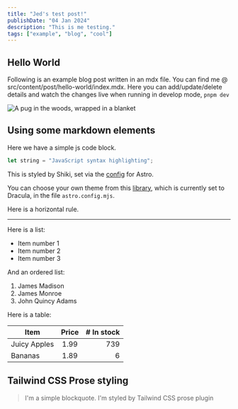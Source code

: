 ```yaml
---
title: "Jed's test post!"
publishDate: "04 Jan 2024"
description: "This is me testing."
tags: ["example", "blog", "cool"]
---
```


## Hello World

Following is an example blog post written in an mdx file. You can find me @ src/content/post/hello-world/index.mdx. Here you can add/update/delete details and watch the changes live when running in develop mode, `pnpm dev`

![A pug in the woods, wrapped in a blanket](./pug.jpeg)

## Using some markdown elements

Here we have a simple js code block.



```js
let string = "JavaScript syntax highlighting";
```

This is styled by Shiki, set via the [config](https://docs.astro.build/en/guides/markdown-content/#syntax-highlighting) for Astro.

You can choose your own theme from this [library](https://github.com/shikijs/shiki/blob/main/docs/themes.md#all-themes), which is currently set to Dracula, in the file `astro.config.mjs`.

Here is a horizontal rule.

---

Here is a list:

- Item number 1
- Item number 2
- Item number 3

And an ordered list:

1. James Madison
2. James Monroe
3. John Quincy Adams

Here is a table:

| Item         | Price | # In stock |
| ------------ | :---: | ---------: |
| Juicy Apples | 1.99  |        739 |
| Bananas      | 1.89  |          6 |

## Tailwind CSS Prose styling

> I'm a simple blockquote.
> I'm styled by Tailwind CSS prose plugin
